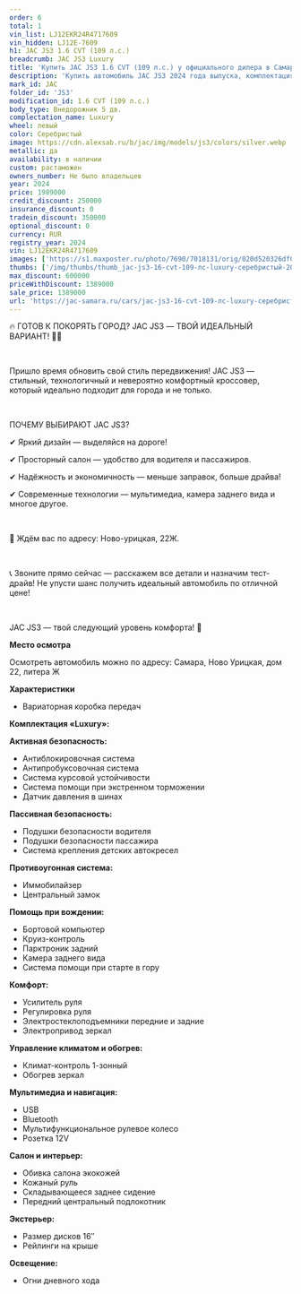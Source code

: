 ```yaml
---
order: 6
total: 1
vin_list: LJ12EKR24R4717609
vin_hidden: LJ12E-7609
h1: JAC JS3 1.6 CVT (109 л.с.)
breadcrumb: JAC JS3 Luxury
title: 'Купить JAC JS3 1.6 CVT (109 л.с.) у официального дилера в Самаре'
description: 'Купить автомобиль JAC JS3 2024 года выпуска, комплектация Luxury, цвет - Серебристый, двигатель - 1.6 CVT (109 л.с.) у официального дилера в г. Самара. Стоимость данного автомобиля JAC JS3 – 1389000'
mark_id: JAC
folder_id: 'JS3'
modification_id: 1.6 CVT (109 л.с.)
body_type: Внедорожник 5 дв.
complectation_name: Luxury
wheel: левый
color: Серебристый
image: https://cdn.alexsab.ru/b/jac/img/models/js3/colors/silver.webp
metallic: да
availability: в наличии
custom: растаможен
owners_number: Не было владельцев
year: 2024
price: 1989000
credit_discount: 250000
insurance_discount: 0
tradein_discount: 350000
optional_discount: 0
currency: RUR
registry_year: 2024
vin: LJ12EKR24R4717609
images: ['https://s1.maxposter.ru/photo/7690/7018131/orig/020d520326df0498eceda733894247a6.jpg?sid=14&148e7f367a337739a455c00a565caca1', 'https://s1.maxposter.ru/photo/7690/7018131/orig/8a5ee6b358ade1c0073ce3cb9c16edd0.jpg?sid=14&148e7f367a337739a455c00a565caca1', 'https://s1.maxposter.ru/photo/7690/7018131/orig/0b1925607f501b842f7de2318a519153.jpg?sid=14&148e7f367a337739a455c00a565caca1', 'https://s1.maxposter.ru/photo/7690/7018131/orig/5ec6ca6ff5479e83d41f1c9b5d495b71.jpg?sid=14&148e7f367a337739a455c00a565caca1', 'https://s1.maxposter.ru/photo/7690/7018131/orig/c21cdae5cb01d848fddfd27c24a030ef.jpg?sid=14&148e7f367a337739a455c00a565caca1', 'https://s1.maxposter.ru/photo/7690/7018131/orig/4a38460b707c0b9af0dbd644df7eebd7.jpg?sid=14&148e7f367a337739a455c00a565caca1', 'https://s1.maxposter.ru/photo/7690/7018131/orig/5ce8ecf16c979c1928e6892b9e4cbfa7.jpg?sid=14&148e7f367a337739a455c00a565caca1', 'https://s1.maxposter.ru/photo/7690/7018131/orig/123baf0b100f63e04535082f56e3dcea.jpg?sid=14&148e7f367a337739a455c00a565caca1', 'https://s1.maxposter.ru/photo/7690/7018131/orig/5578f0bdf0b209e4f030643f3a04865d.jpg?sid=14&148e7f367a337739a455c00a565caca1', 'https://s1.maxposter.ru/photo/7690/7018131/orig/ccfcedd16850775b1b6a84012b73df73.jpg?sid=14&148e7f367a337739a455c00a565caca1', 'https://s1.maxposter.ru/photo/7690/7018131/orig/93e686893875bf66c735ba27facbc31d.jpg?sid=14&148e7f367a337739a455c00a565caca1', 'https://s1.maxposter.ru/photo/7690/7018131/orig/042593e7347b72a9149bb2ce5d2c0bae.jpg?sid=14&148e7f367a337739a455c00a565caca1', 'https://s1.maxposter.ru/photo/7690/7018131/orig/9792159cfd4959ff9009c061afcb746d.jpg?sid=14&148e7f367a337739a455c00a565caca1', 'https://s1.maxposter.ru/photo/7690/7018131/orig/87ee914f5104beb9efdcb49a7dd952ac.jpg?sid=14&148e7f367a337739a455c00a565caca1', 'https://s1.maxposter.ru/photo/7690/7018131/orig/e5943c341814587cc1613702ddc93410.jpg?sid=14&148e7f367a337739a455c00a565caca1', 'https://s1.maxposter.ru/photo/7690/7018131/orig/5271f2c896a77b5f6c3ce8e71a379b90.jpg?sid=14&148e7f367a337739a455c00a565caca1', 'https://s1.maxposter.ru/photo/7690/7018131/orig/0016af2e552b22328eb0977e3aeafcba.jpg?sid=14&148e7f367a337739a455c00a565caca1', 'https://s1.maxposter.ru/photo/7690/7018131/orig/78999cd0fa823a152f32dd6b1db29c63.jpg?sid=14&148e7f367a337739a455c00a565caca1', 'https://s1.maxposter.ru/photo/7690/7018131/orig/843fbb53ae9dfcb3a3dc945d76f2f108.jpg?sid=14&148e7f367a337739a455c00a565caca1', 'https://s1.maxposter.ru/photo/7690/7018131/orig/7c81b7a9dec71d185fbdde818eb34033.jpg?sid=14&148e7f367a337739a455c00a565caca1', 'https://s1.maxposter.ru/photo/7690/7018131/orig/948b4735e238ed985a4b874f43e88f66.jpg?sid=14&148e7f367a337739a455c00a565caca1', 'https://s1.maxposter.ru/photo/7690/7018131/orig/50b26ee2fbe4467be7810bb73e4b961f.jpg?sid=14&148e7f367a337739a455c00a565caca1', 'https://s1.maxposter.ru/photo/7690/7018131/orig/ee7d4e16acb10440351fd6359637fcc6.jpg?sid=14&148e7f367a337739a455c00a565caca1', 'https://s1.maxposter.ru/photo/7690/7018131/orig/2a2cffa1ae3259091edaad798a2b09e1.jpg?sid=14&148e7f367a337739a455c00a565caca1', 'https://s1.maxposter.ru/photo/7690/7018131/orig/34e0befeac64cd0d80e726e123d83589.jpg?sid=14&148e7f367a337739a455c00a565caca1', 'https://s1.maxposter.ru/photo/7690/7018131/orig/ad3364237b0a004cb4398fa9d961606e.jpg?sid=14&148e7f367a337739a455c00a565caca1', 'https://s1.maxposter.ru/photo/7690/7018131/orig/2f822837dc9f1eb722ab96f48c6245a2.jpg?sid=14&148e7f367a337739a455c00a565caca1', 'https://s1.maxposter.ru/photo/7690/7018131/orig/6cc65de77d86bae57cef70b861260630.jpg?sid=14&148e7f367a337739a455c00a565caca1']
thumbs: ['/img/thumbs/thumb_jac-js3-16-cvt-109-лс-luxury-серебристый-2024_247a6_0.webp', '/img/thumbs/thumb_jac-js3-16-cvt-109-лс-luxury-серебристый-2024_6edd0_1.webp', '/img/thumbs/thumb_jac-js3-16-cvt-109-лс-luxury-серебристый-2024_19153_2.webp', '/img/thumbs/thumb_jac-js3-16-cvt-109-лс-luxury-серебристый-2024_95b71_3.webp', '/img/thumbs/thumb_jac-js3-16-cvt-109-лс-luxury-серебристый-2024_030ef_4.webp']
max_discount: 600000
priceWithDiscount: 1389000
sale_price: 1389000
url: 'https://jac-samara.ru/cars/jac-js3-16-cvt-109-лс-luxury-серебристый-2024/'
---
```

<p>
 <p>
  🔥 ГОТОВ К ПОКОРЯТЬ ГОРОД? JAC JS3 — ТВОЙ ИДЕАЛЬНЫЙ ВАРИАНТ! 🚗💨
  <br/>
 </p>
 <br/>
 <p>
  Пришло время обновить свой стиль передвижения! JAC JS3 — стильный, технологичный и невероятно комфортный кроссовер, который идеально подходит для города и не только.
  <br/>
 </p>
 <br/>
 <p>
  ПОЧЕМУ ВЫБИРАЮТ JAC JS3?
  <br/>
 </p>
 <p>
  ✔ Яркий дизайн — выделяйся на дороге!
  <br/>
 </p>
 <p>
  ✔ Просторный салон — удобство для водителя и пассажиров.
  <br/>
 </p>
 <p>
  ✔ Надёжность и экономичность — меньше заправок, больше драйва!
  <br/>
 </p>
 <p>
  ✔ Современные технологии — мультимедиа, камера заднего вида и многое другое.
  <br/>
 </p>
 <br/>
 <p>
  📍 Ждём вас по адресу: Ново-урицкая, 22Ж.
  <br/>
 </p>
 <br/>
 <p>
  📞 Звоните прямо сейчас — расскажем все детали и назначим тест-драйв! Не упусти шанс получить идеальный автомобиль по отличной цене!
  <br/>
 </p>
 <br/>
 <p>
  JAC JS3 — твой следующий уровень комфорта! 🚀
 </p>
 <p>
  <strong>
   Место осмотра
  </strong>
 </p>
 <p>
  Осмотреть автомобиль можно по адресу: Самара, Ново Урицкая, дом 22, литера Ж
 </p>
 <p>
  <strong>
   Характеристики
  </strong>
 </p>
 <ul>
  <li>
   Вариаторная коробка передач
  </li>
 </ul>
 <p>
  <strong>
   Комплектация «Luxury»:
  </strong>
 </p>
 <p>
  <strong>
   Активная безопасность:
  </strong>
 </p>
 <ul>
  <li>
   Антиблокировочная система
  </li>
  <li>
   Антипробуксовочная система
  </li>
  <li>
   Система курсовой устойчивости
  </li>
  <li>
   Система помощи при экстренном торможении
  </li>
  <li>
   Датчик давления в шинах
  </li>
 </ul>
 <p>
  <strong>
   Пассивная безопасность:
  </strong>
 </p>
 <ul>
  <li>
   Подушки безопасности водителя
  </li>
  <li>
   Подушки безопасности пассажира
  </li>
  <li>
   Система крепления детских автокресел
  </li>
 </ul>
 <p>
  <strong>
   Противоугонная система:
  </strong>
 </p>
 <ul>
  <li>
   Иммобилайзер
  </li>
  <li>
   Центральный замок
  </li>
 </ul>
 <p>
  <strong>
   Помощь при вождении:
  </strong>
 </p>
 <ul>
  <li>
   Бортовой компьютер
  </li>
  <li>
   Круиз-контроль
  </li>
  <li>
   Парктроник задний
  </li>
  <li>
   Камера заднего вида
  </li>
  <li>
   Система помощи при старте в гору
  </li>
 </ul>
 <p>
  <strong>
   Комфорт:
  </strong>
 </p>
 <ul>
  <li>
   Усилитель руля
  </li>
  <li>
   Регулировка руля
  </li>
  <li>
   Электростеклоподъемники передние и задние
  </li>
  <li>
   Электропривод зеркал
  </li>
 </ul>
 <p>
  <strong>
   Управление климатом и обогрев:
  </strong>
 </p>
 <ul>
  <li>
   Климат-контроль 1-зонный
  </li>
  <li>
   Обогрев зеркал
  </li>
 </ul>
 <p>
  <strong>
   Мультимедиа и навигация:
  </strong>
 </p>
 <ul>
  <li>
   USB
  </li>
  <li>
   Bluetooth
  </li>
  <li>
   Мультифункциональное рулевое колесо
  </li>
  <li>
   Розетка 12V
  </li>
 </ul>
 <p>
  <strong>
   Салон и интерьер:
  </strong>
 </p>
 <ul>
  <li>
   Обивка салона экокожей
  </li>
  <li>
   Кожаный руль
  </li>
  <li>
   Складывающееся заднее сидение
  </li>
  <li>
   Передний центральный подлокотник
  </li>
 </ul>
 <p>
  <strong>
   Экстерьер:
  </strong>
 </p>
 <ul>
  <li>
   Размер дисков 16″
  </li>
  <li>
   Рейлинги на крыше
  </li>
 </ul>
 <p>
  <strong>
   Освещение:
  </strong>
 </p>
 <ul>
  <li>
   Огни дневного хода
  </li>
 </ul>
</p>
